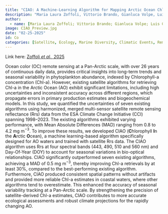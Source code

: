 ```yaml
---
title: "CIAO: A Machine-Learning Algorithm for Mapping Arctic Ocean Chlorophyll-a from Space"
description: "Maria Laura Zoffoli, Vittorio Brando, Gianluca Volpe, Luis González Vilas, Bede Ffinian Rowe Davies, Robert Frouin, Jaime Pitarch, Simon Oiry, Jing Tan, Simone Colella, Christiane Marchese"
author:
  - name: [Maria Laura Zoffoli; Vittorio Brando; Gianluca Volpe; Luis González Vilas; Bede Ffinian Rowe Davies; Robert Frouin; Jaime Pitarch; Simon Oiry; Jing Tan; Simone Colella; Christiane Marchese]
image: CIAO_Preview.jpg
date: "02-25-2025"
id: Co
categories: [Satellite, Ecology, Marine Diversity, Climatic Events, Remote Sensing, Arctic, Co-Author]
---
```


Link here: [Zoffoli *et al.,* 2025](https://zslpublications.onlinelibrary.wiley.com/doi/epdf/10.1002/rse2.319)

Ocean color (OC) remote sensing at a Pan-Arctic scale, with over 26 years of continuous daily data, provides critical insights into long-term trends and seasonal variability in phytoplankton abundance, indexed by Chlorophyll-a concentration (Chl-a). However, existing satellite algorithms for retrieving Chl-a in the Arctic Ocean (AO) exhibit significant limitations, including high uncertainties and inconsistent accuracy across different regions, which propagate errors in primary production estimates and biogeochemical models. In this study, we quantified the uncertainties of seven existing algorithms using harmonized, merged multi-sensor satellite remote sensing reflectance (Rrs) data from the ESA Climate Change Initiative (CCI) spanning 1998–2023. The existing algorithms exhibited varying performance, with Mean Absolute Differences (MAD) ranging from 0.8 to 4.2 mg m$^{-3}$. To improve these results, we developed CIAO (**C**hlorophyll **I**n the **A**rctic **O**cean), a machine learning-based algorithm specifically designed for AO waters and trained with satellite Rrs data. The CIAO algorithm uses Rrs at four spectral bands (443, 490, 510 and 560 nm) and Day-Of-Year (DOY) to account for seasonal variations in bio-optical relationships. CIAO significantly outperformed seven existing algorithms, achieving a MAD of 0.5 mg m$^{-3}$, thereby improving Chl-a retrievals by at least 30%, compared to the best-performing existing algorithm. Furthermore, CIAO produced consistent spatial patterns without artifacts and provided more reliable Chl-a estimates in coastal waters, where other algorithms tend to overestimate. This enhanced the accuracy of seasonal variability tracking at a Pan-Arctic scale. By strengthening the precision of satellite-derived Chl-a estimates, CIAO contributes to more accurate ecological assessments and robust climate projections for the rapidly changing AO.

